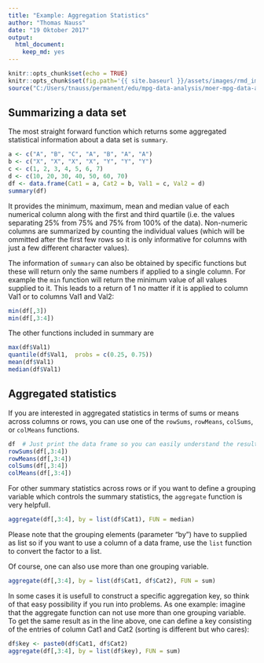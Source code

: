 ```yaml
---
title: "Example: Aggregation Statistics"
author: "Thomas Nauss"
date: "19 Oktober 2017"
output: 
  html_document: 
    keep_md: yes
---
```


```r
knitr::opts_chunk$set(echo = TRUE)
knitr::opts_chunk$set(fig.path='{{ site.baseurl }}/assets/images/rmd_images/e01-01/')
source("C:/Users/tnauss/permanent/edu/mpg-data-analysis/moer-mpg-data-analysis/staging/examples/000_set_environment.R")
```

## Summarizing a data set

The most straight forward function which returns some aggregated statistical
information about a data set is `summary`.
```r
a <- c("A", "B", "C", "A", "B", "A", "A")
b <- c("X", "X", "X", "X", "Y", "Y", "Y")
c <- c(1, 2, 3, 4, 5, 6, 7)
d <- c(10, 20, 30, 40, 50, 60, 70)
df <- data.frame(Cat1 = a, Cat2 = b, Val1 = c, Val2 = d)
summary(df)
```
It provides the minimum, maximum, mean and median value of each numerical column
along with the first and third quartile (i.e. the values separating 25% from 75%
and 75% from 100% of the data). Non-numeric columns are summarized by counting
the individual values (which will be ommitted after the first few rows so it
is only informative for columns with just a few different character values).

The information of `summary` can also be obtained by specific functions but these
will return only the same numbers if applied to a single column. For example the
`min` function will return the minimum value of all values supplied to it. This
leads to a return of 1 no matter if it is applied to column Val1 or to columns
Val1 and Val2:
```r
min(df[,3])
min(df[,3:4])
```
The other functions included in summary are
```r
max(df$Val1)
quantile(df$Val1,  probs = c(0.25, 0.75))
mean(df$Val1)
median(df$Val1)
```


## Aggregated statistics
If you are interested in aggregated statistics in terms of sums or means across
columns or rows, you can use one of the `rowSums`, `rowMeans`, `colSums`, or 
`colMeans` functions.
```r
df  # Just print the data frame so you can easily understand the results
rowSums(df[,3:4])
rowMeans(df[,3:4])
colSums(df[,3:4])
colMeans(df[,3:4])
```

For other summary statistics across rows or if you want to define a grouping
variable which controls the summary statistics, the `aggregate` function is very
helpfull.
```r
aggregate(df[,3:4], by = list(df$Cat1), FUN = median)
```
Please note that the grouping elements (parameter "by") have to supplied as list
so if you want to use a column of a data frame, use the `list` function to convert
the factor to a list.

Of course, one can also use more than one grouping variable.
```r
aggregate(df[,3:4], by = list(df$Cat1, df$Cat2), FUN = sum)
```

In some cases it is usefull to construct a specific aggregation key, so think of
that easy possibility if you run into problems. As one example: imagine that the
aggregate function can not use more than one grouping variable. To get the same
result as in the line above, one can define a key consisting of the entries of
column Cat1 and Cat2 (sorting is different but who cares):
```r
df$key <- paste0(df$Cat1, df$Cat2)
aggregate(df[,3:4], by = list(df$key), FUN = sum)
```
